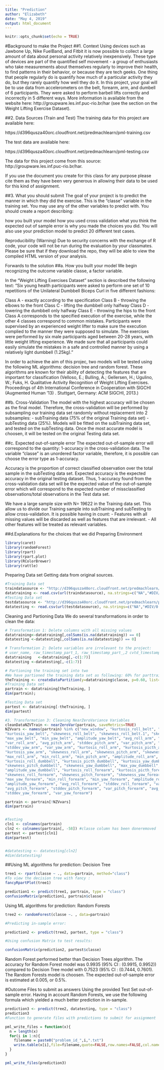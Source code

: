 ```yaml
---
title: "Prediction"
author: "Elizabeth"
date: "May 4, 2019"
output: html_document
---
```


```r
knitr::opts_chunk$set(echo = TRUE)
```
#Background to make the Project
##1. Context
Using devices such as Jawbone Up, Nike FuelBand, and Fitbit it is now possible to collect a large amount of data about personal activity relatively inexpensively. These type of devices are part of the quantified self movement - a group of enthusiasts who take measurements about themselves regularly to improve their health, to find patterns in their behavior, or because they are tech geeks. One thing that people regularly do is quantify how much of a particular activity they do, but they rarely quantify how well they do it. In this project, your goal will be to use data from accelerometers on the belt, forearm, arm, and dumbell of 6 participants. They were asked to perform barbell lifts correctly and incorrectly in 5 different ways. More information is available from the website here: http://groupware.les.inf.puc-rio.br/har (see the section on the Weight Lifting Exercise Dataset).

##2. Data Sources (Train and Test)
The training data for this project are available here:

https://d396qusza40orc.cloudfront.net/predmachlearn/pml-training.csv

The test data are available here:

https://d396qusza40orc.cloudfront.net/predmachlearn/pml-testing.csv

The data for this project come from this source: http://groupware.les.inf.puc-rio.br/har.

If you use the document you create for this class for any purpose please cite them as they have been very generous in allowing their data to be used for this kind of assignment.

##3. What you should submit
The goal of your project is to predict the manner in which they did the exercise. This is the “classe” variable in the training set. You may use any of the other variables to predict with. You should create a report describing:

how you built your model
how you used cross validation
what you think the expected out of sample error is
why you made the choices you did.
You will also use your prediction model to predict 20 different test cases.

Reproducibility (Warning)
Due to security concerns with the exchange of R code, your code will not be run during the evaluation by your classmates. Please be sure that if they download the repo, they will be able to view the compiled HTML version of your analysis.

Forwards to the solution
##a. How you built your model
We begin recognizing the outcome variable classe, a factor variable.

In the “Weight Lifting Exercises Dataset” section is described the following text: “Six young health participants were asked to perform one set of 10 repetitions of the Unilateral Dumbbell Biceps Curl in five different fashions:

Class A - exactly according to the specification
Class B - throwing the elbows to the front
Class C - lifting the dumbbell only halfway
Class D - lowering the dumbbell only halfway
Class E - throwing the hips to the front
Class A corresponds to the specified execution of the exercise, while the other 4 classes correspond to common mistakes. Participants were supervised by an experienced weight lifter to make sure the execution complied to the manner they were supposed to simulate. The exercises were performed by six male participants aged between 20-28 years, with little weight lifting experience. We made sure that all participants could easily simulate the mistakes in a safe and controlled manner by using a relatively light dumbbell (1.25kg)."

In order to achieve the aim of this projec, two models will be tested using the following ML algorithms: decision tree and random forest. These algorithms are known for their ability of detecting the features that are important for classification (Velloso, E.; Bulling, A.; Gellersen, H.; Ugulino, W.; Fuks, H. Qualitative Activity Recognition of Weight Lifting Exercises. Proceedings of 4th International Conference in Cooperation with SIGCHI (Augmented Human ’13) . Stuttgart, Germany: ACM SIGCHI, 2013.)

##b. Cross-Validation
The model with the highest accuracy will be chosen as the final model. Therefore, the cross-validation will be performed by subsampling our training data set randomly without replacement into 2 subsamples: - subTraining data (75% of the original Training data set) - subTesting data (25%). Models will be fitted on the subTraining data set, and tested on the subTesting data. Once the most accurate model is choosen, it will be tested on the original Testing data set.

##c. Expected out-of-sample error
The expected out-of-sample error will correspond to the quantity: 1-accuracy in the cross-validation data. The variable “classe” is an unordered factor variable, therefore, it is possible can choose the error type as 1-accuracy.

Accuracy is the proportion of correct classified observation over the total sample in the subTesting data set. Expected accuracy is the expected accuracy in the original testing dataset. Thus, 1-accuracy found from the cross-validation data set will be the expected value of the out-of-sample error which will correspond to the expected number of missclassified observations/total observations in the Test data set.

We have a large sample size with N= 19622 in the Training data set. This allow us to divide our Training sample into subTraining and subTesting to allow cross-validation. It is possible having in count: - Features with all missing values will be discarded as well as features that are irrelevant. - All other features will be treated as relevant variables.

##d.Explanations for the choices that we did
Preparing Environment


```r
library(caret)
library(randomForest)
library(rpart)
library(rpart.plot)
library(RColorBrewer)
library(rattle)
```
Preparing Data set
Getting data from original sources.

```r
#Training Data set
traindatasource <- "http://d396qusza40orc.cloudfront.net/predmachlearn/pml-training.csv"
datatraining <- read.csv(url(traindatasource), na.strings=c("NA","#DIV/0!",""))
#Testing Data set
testdatasource <- "http://d396qusza40orc.cloudfront.net/predmachlearn/pml-testing.csv"
datatesting <- read.csv(url(testdatasource), na.strings=c("NA","#DIV/0!",""))
```

Cleaning and Partioning Data
We do several transformations in order to clean the data:

```r
# Transformation 1: Delete columns with all missing values
datatraining<-datatraining[,colSums(is.na(datatraining)) == 0]
datatesting <-datatesting[,colSums(is.na(datatesting)) == 0]

# Transformation 2: Delete variables are irrelevant to the project: 
# user_name, raw_timestamp_part_1, raw_timestamp_part_,2 cvtd_timestamp, new_window, and  num_window (columns 1 to 7). 
datatraining   <-datatraining[,-c(1:7)]
datatesting <-datatesting[,-c(1:7)]

# Partioning the training set into two
#We have partioned the training data set as following: 60% for parttrain, 40% for parttest.
theTraining <- createDataPartition(y=datatraining$classe, p=0.60, list=FALSE)
#Training Data set
partrain <- datatraining[theTraining, ]
dim(partrain);

#Testing Data set
partest <- datatraining[-theTraining, ]
dim(partest)
```



```r
#3. Transformation 3: Cleaning NearZeroVariance Variables 
cleanDataNZVTrain <- nearZeroVar(partrain, saveMetrics=TRUE)
NZVvars <- names(partrain) %in% c("new_window", "kurtosis_roll_belt", "kurtosis_picth_belt",
"kurtosis_yaw_belt", "skewness_roll_belt", "skewness_roll_belt.1", "skewness_yaw_belt",
"max_yaw_belt", "min_yaw_belt", "amplitude_yaw_belt", "avg_roll_arm", "stddev_roll_arm",
"var_roll_arm", "avg_pitch_arm", "stddev_pitch_arm", "var_pitch_arm", "avg_yaw_arm",
"stddev_yaw_arm", "var_yaw_arm", "kurtosis_roll_arm", "kurtosis_picth_arm",
"kurtosis_yaw_arm", "skewness_roll_arm", "skewness_pitch_arm", "skewness_yaw_arm",
"max_roll_arm", "min_roll_arm", "min_pitch_arm", "amplitude_roll_arm", "amplitude_pitch_arm",
"kurtosis_roll_dumbbell", "kurtosis_picth_dumbbell", "kurtosis_yaw_dumbbell", "skewness_roll_dumbbell",
"skewness_pitch_dumbbell", "skewness_yaw_dumbbell", "max_yaw_dumbbell", "min_yaw_dumbbell",
"amplitude_yaw_dumbbell", "kurtosis_roll_forearm", "kurtosis_picth_forearm", "kurtosis_yaw_forearm",
"skewness_roll_forearm", "skewness_pitch_forearm", "skewness_yaw_forearm", "max_roll_forearm",
"max_yaw_forearm", "min_roll_forearm", "min_yaw_forearm", "amplitude_roll_forearm",
"amplitude_yaw_forearm", "avg_roll_forearm", "stddev_roll_forearm", "var_roll_forearm",
"avg_pitch_forearm", "stddev_pitch_forearm", "var_pitch_forearm", "avg_yaw_forearm",
"stddev_yaw_forearm", "var_yaw_forearm")

partrain <- partrain[!NZVvars]
dim(partrain)


#Testing
cln1 <- colnames(partrain)
cln2 <- colnames(partrain[, -58]) #classe column has been doneremoved
partest <- partest[cln1]
dim(partest)


#datatesting <- datatesting[cln2]
#dim(datatesting)
```
##Using ML algorithms for prediction: Decision Tree
```r
tree1 <- rpart(classe ~ ., data=partrain, method="class")
#To view the decision tree with fancy :
fancyRpartPlot(tree1)

prediction1 <- predict(tree1, partrain, type = "class")
confusionMatrix(prediction1, partrain$classe)
```

Using ML algorithms for prediction: Random Forests
```r
tree2 <- randomForest(classe ~. , data=partrain)

#Predicting in-sample error:

prediction2 <- predict(tree2, partest, type = "class")

#Using confusion Matrix to test results:

confusionMatrix(prediction2, partest$classe)
```
Random Forest performed better than Decision Trees algorithm. The accuracy for Random Forest model was 0.9935 (95% CI : (0.9915, 0.9952)) compared to Decision Tree model with 0.7523 (95% CI : (0.7444, 0.7601). The Random Forests model is choosen. The expected out-of-sample error is estimated at 0.005, or 0.5%.

#Outcome Files to submit as answers
Using the provided Test Set out-of-sample error.
Having in account Random Forests, we use the following formula which yielded a much better prediction in in-sample.

```r
prediction3 <- predict(tree2, datatesting, type = "class")
prediction3
#Function to generate files with predictions to submit for assignment

pml_write_files = function(x){
  n = length(x)
  for(i in 1:n){
    filename = paste0("problem_id_",i,".txt")
    write.table(x[i],file=filename,quote=FALSE,row.names=FALSE,col.names=FALSE)
  }
}

pml_write_files(prediction3)
```


